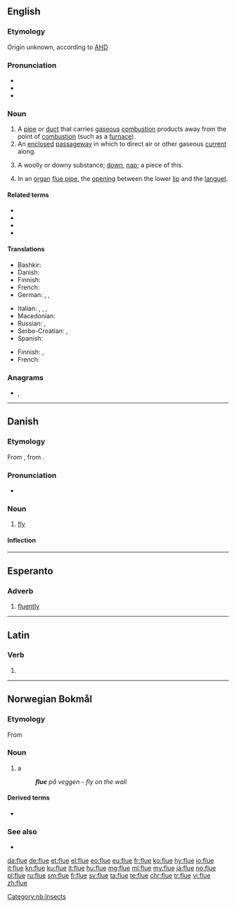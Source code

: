 ==English==
===Etymology===
Origin unknown, according to [[w:American Heritage Dictionary|AHD]]
===Pronunciation===
* {{IPA|/fluː/|lang=en}}
* {{rhymes|uː|lang=en}}
* {{homophones|lang=en|flew|flu}}

===Noun===
{{en-noun}}

# A [[pipe]] or [[duct]] that carries [[gaseous]] [[combustion]] products away from the point of [[combustion]] (such as a [[furnace]]).
# An [[enclosed]] [[passageway]] in which to direct air or other gaseous [[current]] along.
# {{lb|en|obsolete|countable|and|uncountable}} A woolly or downy substance; [[down]], [[nap]]; a piece of this.
# In an [[organ]] [[flue pipe]], the [[opening]] between the lower [[lip]] and the [[languet]].

====Related terms====
* {{l|en|flue gas}}
* {{l|en|flue pipe}}
* {{l|en|open flue}}
* {{l|en|balanced flue}}

====Translations====
{{trans-top|pipe that carries gaseous combustion products away from their origin}}
* Bashkir: {{t|ba|мөрйә|sc=Cyrl}}
* Danish: {{t|da|røgrør|n}}
* Finnish: {{t+|fi|savukanava}}
* French: {{t+|fr|conduit|m}}
* German: {{t+|de|Abzug|m}}, {{t|de|Dunstabzug|m}}, {{t+|de|Rauchabzug|m}}
{{trans-mid}}
* Italian: {{t|it|canna fumaria|f}}, {{t|it|tubo di scarico}}, {{t+|it|condotta|f}}, {{t+|it|scarico|m}}
* Macedonian: {{t|mk|вула|f}}
* Russian: {{t+|ru|дымохо́д|m}}, {{t|ru|жарова́я труба́|f}}
* Serbo-Croatian: {{t|sh|сулундар|m|tr=sulundar}}, {{t|sh|сулунар|m|tr=sulunar}}
* Spanish: {{t+|es|tubo|m}}
{{trans-bottom}}

{{trans-top|enclosed passageway for a gas}}
* Finnish: {{t+|fi|kanava}}, {{t+|fi|putki}}
* French: {{t+|fr|conduit|m}}
{{trans-mid}}
{{trans-bottom}}

{{trans-top|opening between the lower lip and the languet}}
{{trans-mid}}
{{trans-bottom}}

===Anagrams===
* {{l|en|fuel}}, {{l|en|fule}}

----

==Danish==

===Etymology===
From {{etyl|gmq-oda|da}} {{m|gmq-oda|flughæ}}, from {{etyl|non|da}} {{m|non|fluga}}.

===Pronunciation===
* {{IPA|/fluːə/|[ˈfluːə]|[ˈfluːu]|lang=da}}

===Noun===
{{da-noun|n|r}}

# [[fly]]

====Inflection====
{{da-noun-infl|n|r}}

----

==Esperanto==

===Adverb===
{{eo-head}}

# [[fluently]]

----

==Latin==

===Verb===
{{la-verb-form|flue}}

# {{inflection of|fluō||2|s|pres|actv|impr|lang=la}}

----

==Norwegian Bokmål==
{{wikipedia|lang=no|fluer}}

===Etymology===
From {{etyl|non|nb}} {{m|non|fluga}}

===Noun===
{{head|nb|noun|g=m|g2=f|definite singular|flua|or|fluen|indefinite plural|fluer|definite plural|fluene}}

# {{lb|nb|insect}} a {{l|en|fly}}
#: '''''flue''' på veggen - fly on the wall''

====Derived terms====
* {{l|nb|fluefiske}}

===See also===
* {{l-nn|fluge}}

[[Category:nb:Insects]]

[[da:flue]]
[[de:flue]]
[[et:flue]]
[[el:flue]]
[[eo:flue]]
[[eu:flue]]
[[fr:flue]]
[[ko:flue]]
[[hy:flue]]
[[io:flue]]
[[it:flue]]
[[kn:flue]]
[[ku:flue]]
[[lt:flue]]
[[hu:flue]]
[[mg:flue]]
[[ml:flue]]
[[my:flue]]
[[ja:flue]]
[[no:flue]]
[[pl:flue]]
[[ru:flue]]
[[sm:flue]]
[[fi:flue]]
[[sv:flue]]
[[ta:flue]]
[[te:flue]]
[[chr:flue]]
[[tr:flue]]
[[vi:flue]]
[[zh:flue]]